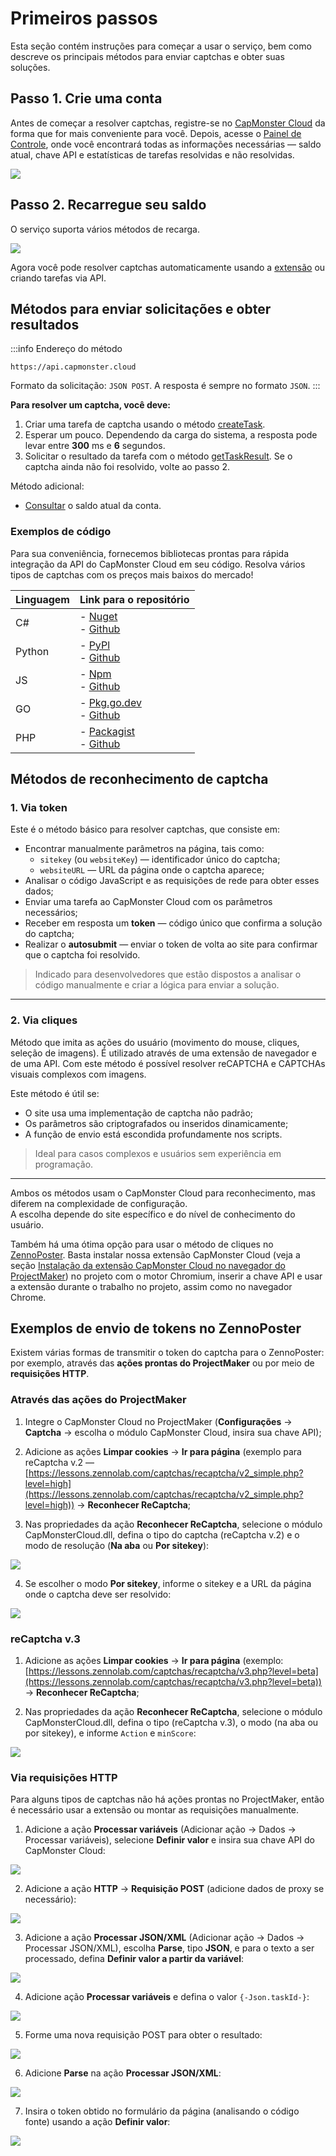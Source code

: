 ﻿---
sidebar_position: 1
sidebar_label: Primeiros passos
---


<ArticleHead slug="getting-start" />

# Primeiros passos

Esta seção contém instruções para começar a usar o serviço, bem como descreve os principais métodos para enviar captchas e obter suas soluções.

## Passo 1. Crie uma conta

Antes de começar a resolver captchas, registre-se no [CapMonster Cloud](https://capmonster.cloud/) da forma que for mais conveniente para você. Depois, acesse o [Painel de Controle](https://capmonster.cloud/Dashboard), onde você encontrará todas as informações necessárias — saldo atual, chave API e estatísticas de tarefas resolvidas e não resolvidas.

![](./images/dashboard.png)

## Passo 2. Recarregue seu saldo

O serviço suporta vários métodos de recarga.

![](./images/payment.png)

Agora você pode resolver captchas automaticamente usando a [extensão](../../docs/extension) ou criando tarefas via API.

## Métodos para enviar solicitações e obter resultados

:::info Endereço do método
```http
https://api.capmonster.cloud
```
Formato da solicitação: `JSON POST`.
A resposta é sempre no formato `JSON`.
:::

**Para resolver um captcha, você deve:**

1. Criar uma tarefa de captcha usando o método [createTask](api/methods/create-task.mdx).
2. Esperar um pouco. Dependendo da carga do sistema, a resposta pode levar entre **300** ms e **6** segundos.  
3. Solicitar o resultado da tarefa com o método [getTaskResult](api/methods/get-task-result.mdx). Se o captcha ainda não foi resolvido, volte ao passo 2.

Método adicional:

- [Consultar](api/methods/get-balance.mdx) o saldo atual da conta.

### Exemplos de código

Para sua conveniência, fornecemos bibliotecas prontas para rápida integração da API do CapMonster Cloud em seu código. Resolva vários tipos de captchas com os preços mais baixos do mercado!

|**Linguagem**|**Link para o repositório**|
| :- | :- | 
|C#|- [Nuget](https://www.nuget.org/packages/Zennolab.CapMonsterCloud.Client)<br /> - [Github](https://github.com/ZennoLab/capmonstercloud-client-dotnet) |
|Python|- [PyPl](https://pypi.org/project/capmonstercloudclient/)<br /> - [Github](https://github.com/ZennoLab/capmonstercloud-client-python)|
|JS|- [Npm](https://www.npmjs.com/package/@zennolab_com/capmonstercloud-client)<br /> - [Github](https://github.com/ZennoLab/capmonstercloud-client-js)|
|GO|- [Pkg.go.dev](https://pkg.go.dev/github.com/ZennoLab/capmonstercloud-client-go)<br /> - [Github](https://github.com/ZennoLab/capmonstercloud-client-go)|
|PHP|- [Packagist](https://packagist.org/packages/zennolab/capmonstercloud.client)<br /> - [Github](https://github.com/ZennoLab/capmonstercloud-client-php)|

## Métodos de reconhecimento de captcha

### 1. Via token

Este é o método básico para resolver captchas, que consiste em:

- Encontrar manualmente parâmetros na página, tais como:  
  - `sitekey` (ou `websiteKey`) — identificador único do captcha;  
  - `websiteURL` — URL da página onde o captcha aparece;  
- Analisar o código JavaScript e as requisições de rede para obter esses dados;  
- Enviar uma tarefa ao CapMonster Cloud com os parâmetros necessários;  
- Receber em resposta um **token** — código único que confirma a solução do captcha;  
- Realizar o **autosubmit** — enviar o token de volta ao site para confirmar que o captcha foi resolvido.

> Indicado para desenvolvedores que estão dispostos a analisar o código manualmente e criar a lógica para enviar a solução.

---

### 2. Via cliques

Método que imita as ações do usuário (movimento do mouse, cliques, seleção de imagens). É utilizado através de uma extensão de navegador e de uma API. Com este método é possível resolver reCAPTCHA e CAPTCHAs visuais complexos com imagens.

Este método é útil se:

- O site usa uma implementação de captcha não padrão;  
- Os parâmetros são criptografados ou inseridos dinamicamente;  
- A função de envio está escondida profundamente nos scripts.

> Ideal para casos complexos e usuários sem experiência em programação.

---

Ambos os métodos usam o CapMonster Cloud para reconhecimento, mas diferem na complexidade de configuração.  
A escolha depende do site específico e do nível de conhecimento do usuário.

Também há uma ótima opção para usar o método de cliques no [ZennoPoster](https://zennolab.com/en/products/zennoposter/). Basta instalar nossa extensão CapMonster Cloud (veja a seção [Instalação da extensão CapMonster Cloud no navegador do ProjectMaker](extension/install-instruction.mdx)) no projeto com o motor Chromium, inserir a chave API e usar a extensão durante o trabalho no projeto, assim como no navegador Chrome.

## Exemplos de envio de tokens no ZennoPoster

Existem várias formas de transmitir o token do captcha para o ZennoPoster: por exemplo, através das **ações prontas do ProjectMaker** ou por meio de **requisições HTTP**.

### Através das ações do ProjectMaker

1. Integre o CapMonster Cloud no ProjectMaker (**Configurações** → **Captcha** → escolha o módulo CapMonster Cloud, insira sua chave API);

2. Adicione as ações **Limpar cookies** → **Ir para página** (exemplo para reCaptcha v.2 — [https://lessons.zennolab.com/captchas/recaptcha/v2_simple.php?level=high](https://lessons.zennolab.com/captchas/recaptcha/v2_simple.php?level=high)) → **Reconhecer ReCaptcha**;

3. Nas propriedades da ação **Reconhecer ReCaptcha**, selecione o módulo CapMonsterCloud.dll, defina o tipo do captcha (reCaptcha v.2) e o modo de resolução (**Na aba** ou **Por sitekey**):

![](./images/getting-started-1.png)

4. Se escolher o modo **Por sitekey**, informe o sitekey e a URL da página onde o captcha deve ser resolvido:

![](./images/getting-started-2.png)

### reCaptcha v.3

1. Adicione as ações **Limpar cookies** → **Ir para página** (exemplo: [https://lessons.zennolab.com/captchas/recaptcha/v3.php?level=beta](https://lessons.zennolab.com/captchas/recaptcha/v3.php?level=beta)) → **Reconhecer ReCaptcha**;

2. Nas propriedades da ação **Reconhecer ReCaptcha**, selecione o módulo CapMonsterCloud.dll, defina o tipo (reCaptcha v.3), o modo (na aba ou por sitekey), e informe `Action` e `minScore`:

![](./images/getting-started-3.png)

<!-- ### hCaptcha

1. Adicione a ação **Reconhecer hCaptcha** no projeto, após navegar para a página com captcha;

2. Nas propriedades da ação, selecione o modo (na aba ou por sitekey). Para o modo por sitekey, informe o sitekey e a URL onde o captcha está localizado:

![](./images/getting-started-4.png) -->

### Via requisições HTTP

Para alguns tipos de captchas não há ações prontas no ProjectMaker, então é necessário usar a extensão ou montar as requisições manualmente.

1. Adicione a ação **Processar variáveis** (Adicionar ação → Dados → Processar variáveis), selecione **Definir valor** e insira sua chave API do CapMonster Cloud:

![](./images/getting-started-5.png)

2. Adicione a ação **HTTP** → **Requisição POST** (adicione dados de proxy se necessário):

![](./images/getting-started-6.png)

3. Adicione a ação **Processar JSON/XML** (Adicionar ação → Dados → Processar JSON/XML), escolha **Parse**, tipo **JSON**, e para o texto a ser processado, defina **Definir valor a partir da variável**:

![](./images/getting-started-7.png)

4. Adicione ação **Processar variáveis** e defina o valor `{-Json.taskId-}`:

![](./images/getting-started-8.png)

5. Forme uma nova requisição POST para obter o resultado:

![](./images/getting-started-9.png)

6. Adicione **Parse** na ação **Processar JSON/XML**:

![](./images/getting-started-10.png)

7. Insira o token obtido no formulário da página (analisando o código fonte) usando a ação **Definir valor**:

![](./images/getting-started-11.png)
